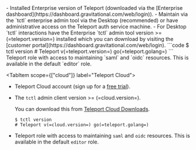 <Tabs>
<TabItem
  scope={["enterprise"]} label="Self-Hosted">
- Installed Enterprise version of Teleport (downloaded via the [Enterprise dashboard](https://dashboard.gravitational.com/web/login)).
- Maintain via the `tctl` enterprise admin tool via the Desktop (recommended) or have administrative access on the Teleport auth service machine.
- For Desktop `tctl` interactions have the Enterprise `tctl` admin tool version >= (=teleport.version=) installed which you can download by visiting the
  [customer portal](https://dashboard.gravitational.com/web/login).
  ```code
  $ tctl version
  # Teleport v(=teleport.version=) go(=teleport.golang=)
  ```
  Teleport role with access to maintaining `saml` and `oidc` resources.  This is available in the default `editor` role.
</TabItem>

<TabItem scope={["cloud"]}
  label="Teleport Cloud">
- Teleport Cloud account (sign up for a [free trial](https://goteleport.com/signup)).

- The `tctl` admin client version >= (=cloud.version=).

  You can download this from [Teleport Cloud Downloads](/docs/cloud/downloads).

  ```code
  $ tctl version
  # Teleport v(=cloud.version=) go(=teleport.golang=)
  ```
- Teleport role with access to maintaining `saml` and `oidc` resources. This is available in the default `editor` role.

</TabItem>
</Tabs>
